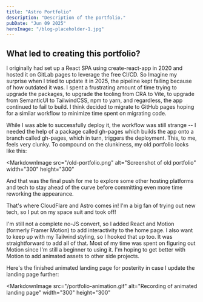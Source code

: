 ```yaml
---
title: "Astro Portfolio"
description: "Description of the portfolio."
pubDate: "Jun 09 2025"
heroImage: "/blog-placeholder-1.jpg"
---
```


## What led to creating this portfolio?

I originally had set up a React SPA using create-react-app in 2020 and hosted it on GitLab pages to leverage the free CI/CD. So Imagine my surprise when I tried to update it in 2025, the pipeline kept failing because of how outdated it was. I spent a frustrating amount of time trying to upgrade the packages, to upgrade the tooling from CRA to Vite, to upgrade from SemanticUI to TailwindCSS, npm to yarn, and regardless, the app continued to fail to build. I think decided to migrate to GitHub pages hoping for a similar workflow to minimize time spent on migrating code.

While I was able to successfully deploy it, the workflow was still strange -- I needed the help of a package called gh-pages which builds the app onto a branch called gh-pages, which in turn, triggers the deployment. This, to me, feels very clunky. To compound on the clunkiness, my old portfolio looks like this:


<MarkdownImage
  src="/old-portfolio.png"
  alt="Screenshot of old portfolio"
  width="300"
  height="300"
></MarkdownImage>

And that was the final push for me to explore some other hosting platforms and tech to stay ahead of the curve before committing even more time reworking the appearance.

That's where CloudFlare and Astro comes in! I'm a big fan of trying out new tech, so I put on my space suit and took off!

I'm still not a complete no-JS convert, so I added React and Motion (formerly Framer Motion) to add interactivity to the home page. I also want to keep up with my Tailwind styling, so I hooked that up too. It was straightforward to add all of that. Most of my time was spent on figuring out Motion since I'm still a beginner to using it. I'm hoping to get better with Motion to add animated assets to other side projects.

Here's the finished animated landing page for posterity in case I update the landing page further:

<MarkdownImage
  src="/portfolio-animation.gif"
  alt="Recording of animated landing page"
  width="300"
  height="300"
></MarkdownImage>
